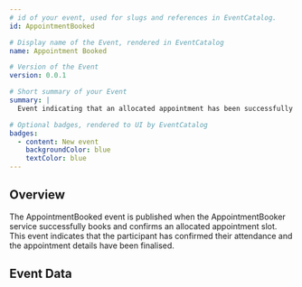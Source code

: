 ```yaml
---
# id of your event, used for slugs and references in EventCatalog.
id: AppointmentBooked

# Display name of the Event, rendered in EventCatalog
name: Appointment Booked

# Version of the Event
version: 0.0.1

# Short summary of your Event
summary: |
  Event indicating that an allocated appointment has been successfully booked and confirmed by a participant.

# Optional badges, rendered to UI by EventCatalog
badges:
  - content: New event
    backgroundColor: blue
    textColor: blue
---
```


## Overview

The AppointmentBooked event is published when the AppointmentBooker service successfully books and confirms an allocated appointment slot. This event indicates that the participant has confirmed their attendance and the appointment details have been finalised.

## Event Data

<Schema />
